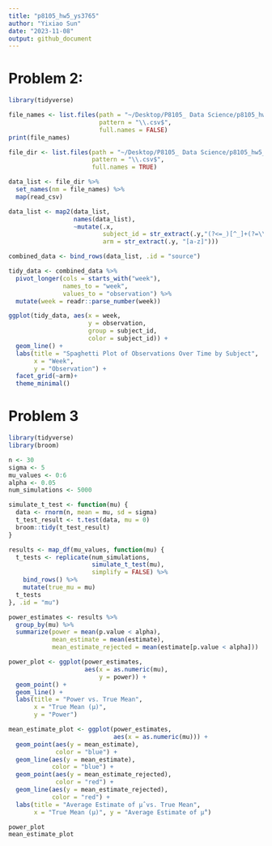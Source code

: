 ```yaml
---
title: "p8105_hw5_ys3765"
author: "Yixiao Sun"
date: "2023-11-08"
output: github_document
---
```


# Problem 2:
```r
library(tidyverse)

file_names <- list.files(path = "~/Desktop/P8105_ Data Science/p8105_hw5_ys3765/data/", 
                         pattern = "\\.csv$", 
                         full.names = FALSE)
print(file_names)

file_dir <- list.files(path = "~/Desktop/P8105_ Data Science/p8105_hw5_ys3765/data/", 
                       pattern = "\\.csv$", 
                       full.names = TRUE)

data_list <- file_dir %>%
  set_names(nm = file_names) %>%
  map(read_csv)

data_list <- map2(data_list, 
                  names(data_list), 
                  ~mutate(.x, 
                          subject_id = str_extract(.y,"(?<=_)[^_]+(?=\\.csv)"),
                          arm = str_extract(.y, "[a-z]")))

combined_data <- bind_rows(data_list, .id = "source")

```


```r
tidy_data <- combined_data %>%
  pivot_longer(cols = starts_with("week"), 
               names_to = "week", 
               values_to = "observation") %>%
  mutate(week = readr::parse_number(week))

ggplot(tidy_data, aes(x = week, 
                      y = observation, 
                      group = subject_id, 
                      color = subject_id)) +
  geom_line() +
  labs(title = "Spaghetti Plot of Observations Over Time by Subject",
       x = "Week",
       y = "Observation") +
  facet_grid(~arm)+
  theme_minimal()

```
# Problem 3
```r
library(tidyverse)
library(broom)

n <- 30
sigma <- 5
mu_values <- 0:6
alpha <- 0.05
num_simulations <- 5000

simulate_t_test <- function(mu) {
  data <- rnorm(n, mean = mu, sd = sigma)
  t_test_result <- t.test(data, mu = 0)
  broom::tidy(t_test_result)
}

results <- map_df(mu_values, function(mu) {
  t_tests <- replicate(num_simulations, 
                       simulate_t_test(mu), 
                       simplify = FALSE) %>%
    bind_rows() %>%
    mutate(true_mu = mu)
  t_tests
}, .id = "mu")

power_estimates <- results %>%
  group_by(mu) %>%
  summarize(power = mean(p.value < alpha),
            mean_estimate = mean(estimate),
            mean_estimate_rejected = mean(estimate[p.value < alpha]))

power_plot <- ggplot(power_estimates, 
                     aes(x = as.numeric(mu), 
                         y = power)) +
  geom_point() +
  geom_line() +
  labs(title = "Power vs. True Mean", 
       x = "True Mean (μ)", 
       y = "Power")

mean_estimate_plot <- ggplot(power_estimates, 
                             aes(x = as.numeric(mu))) +
  geom_point(aes(y = mean_estimate), 
             color = "blue") +
  geom_line(aes(y = mean_estimate), 
            color = "blue") +
  geom_point(aes(y = mean_estimate_rejected), 
             color = "red") +
  geom_line(aes(y = mean_estimate_rejected), 
            color = "red") +
  labs(title = "Average Estimate of μ̂ vs. True Mean",
       x = "True Mean (μ)", y = "Average Estimate of μ̂")

power_plot
mean_estimate_plot

```
 
 